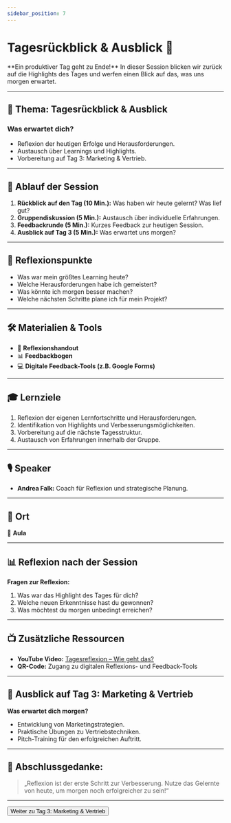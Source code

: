 ```yaml
---
sidebar_position: 7
---
```


# Tagesrückblick & Ausblick 🔄

<Admonition type="info" icon="📅">
  **Ein produktiver Tag geht zu Ende!**  
  In dieser Session blicken wir zurück auf die Highlights des Tages und werfen einen Blick auf das, was uns morgen erwartet.
</Admonition>

---

## 🎯 **Thema:** Tagesrückblick & Ausblick

### **Was erwartet dich?**
- Reflexion der heutigen Erfolge und Herausforderungen.  
- Austausch über Learnings und Highlights.  
- Vorbereitung auf Tag 3: Marketing & Vertrieb.  

---

## 📝 **Ablauf der Session**

1. **Rückblick auf den Tag (10 Min.):** Was haben wir heute gelernt? Was lief gut?  
2. **Gruppendiskussion (5 Min.):** Austausch über individuelle Erfahrungen.  
3. **Feedbackrunde (5 Min.):** Kurzes Feedback zur heutigen Session.  
4. **Ausblick auf Tag 3 (5 Min.):** Was erwartet uns morgen?  

---

## 🧠 **Reflexionspunkte**

- Was war mein größtes Learning heute?  
- Welche Herausforderungen habe ich gemeistert?  
- Was könnte ich morgen besser machen?  
- Welche nächsten Schritte plane ich für mein Projekt?  

---

## 🛠️ **Materialien & Tools**

- 📝 **Reflexionshandout**  
- 📊 **Feedbackbogen**  
- 💻 **Digitale Feedback-Tools (z.B. Google Forms)**  

---

## 🎓 **Lernziele**

1. Reflexion der eigenen Lernfortschritte und Herausforderungen.  
2. Identifikation von Highlights und Verbesserungsmöglichkeiten.  
3. Vorbereitung auf die nächste Tagesstruktur.  
4. Austausch von Erfahrungen innerhalb der Gruppe.  

---

## 🎙️ **Speaker**

- **Andrea Falk:** Coach für Reflexion und strategische Planung.  

---

## 📍 **Ort**

📍 **Aula**  

---

## 📊 **Reflexion nach der Session**

**Fragen zur Reflexion:**  
1. Was war das Highlight des Tages für dich?  
2. Welche neuen Erkenntnisse hast du gewonnen?  
3. Was möchtest du morgen unbedingt erreichen?  

---

## 📺 **Zusätzliche Ressourcen**

- **YouTube Video:** [Tagesreflexion – Wie geht das?](https://www.youtube.com/watch?v=example)  
- **QR-Code:** Zugang zu digitalen Reflexions- und Feedback-Tools  

---

## 🚀 **Ausblick auf Tag 3: Marketing & Vertrieb**

**Was erwartet dich morgen?**  
- Entwicklung von Marketingstrategien.  
- Praktische Übungen zu Vertriebstechniken.  
- Pitch-Training für den erfolgreichen Auftritt.  

---

## 📝 **Abschlussgedanke:**

> „Reflexion ist der erste Schritt zur Verbesserung. Nutze das Gelernte von heute, um morgen noch erfolgreicher zu sein!“

---

<Button destination="/roadmap/docs/startup-basics/yfn-school/day3/overview">
  Weiter zu Tag 3: Marketing & Vertrieb
</Button>
